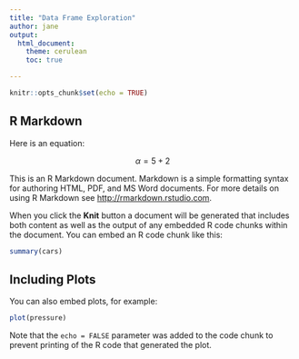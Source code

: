 ```yaml
---
title: "Data Frame Exploration"
author: jane
output:
  html_document:  
    theme: cerulean
    toc: true

---
```


```r
knitr::opts_chunk$set(echo = TRUE)
```

## R Markdown
Here is an equation:

$$\alpha=5+2$$

This is an R Markdown document. Markdown is a simple formatting syntax for authoring HTML, PDF, and MS Word documents. For more details on using R Markdown see <http://rmarkdown.rstudio.com>.

When you click the **Knit** button a document will be generated that includes both content as well as the output of any embedded R code chunks within the document. You can embed an R code chunk like this:

```r
summary(cars)
```

## Including Plots

You can also embed plots, for example:

```r
plot(pressure)
```

Note that the `echo = FALSE` parameter was added to the code chunk to prevent printing of the R code that generated the plot.
